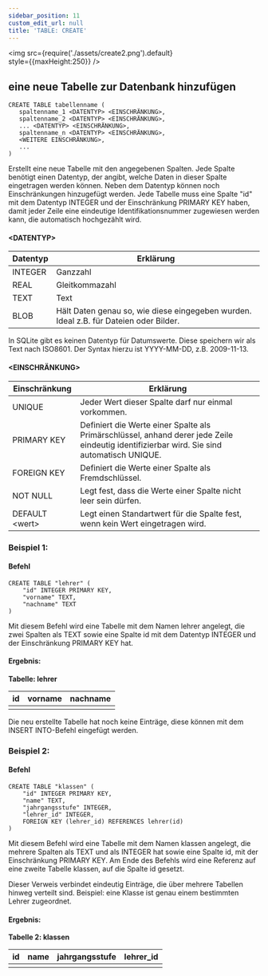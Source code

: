```yaml
---
sidebar_position: 11
custom_edit_url: null
title: 'TABLE: CREATE'
---
```


<img
  src={require('./assets/create2.png').default}  
  style={{maxHeight:250}}
/>

## eine neue Tabelle zur Datenbank hinzufügen

```
CREATE TABLE tabellenname (
   spaltenname_1 <DATENTYP> <EINSCHRÄNKUNG>, 
   spaltenname_2 <DATENTYP> <EINSCHRÄNKUNG>, 
   ... <DATENTYP> <EINSCHRÄNKUNG>, 
   spaltenname_n <DATENTYP> <EINSCHRÄNKUNG>,
   <WEITERE EINSCHRÄNKUNG>,
   ...
)
```
Erstellt eine neue Tabelle mit den angegebenen Spalten. Jede Spalte benötigt einen Datentyp, der angibt, welche Daten in dieser Spalte eingetragen werden können. Neben dem Datentyp können noch  Einschränkungen hinzugefügt werden. Jede Tabelle muss eine Spalte "id" mit dem Datentyp INTEGER und der Einschränkung PRIMARY KEY haben, damit jeder Zeile eine eindeutige Identifikationsnummer zugewiesen werden kann, die automatisch hochgezählt wird.

#### <DATENTYP\>

| Datentyp | Erklärung|
| -------- | -------- | 
| INTEGER  | Ganzzahl     |
| REAL     | Gleitkommazahl     | 
| TEXT     | Text     | 
| BLOB     | Hält Daten genau so, wie diese eingegeben wurden. Ideal z.B. für Dateien oder Bilder.     |

In SQLite gibt es keinen Datentyp für Datumswerte. Diese speichern wir als Text nach ISO8601. Der Syntax hierzu ist YYYY-MM-DD, z.B. 2009-11-13.

#### <EINSCHRÄNKUNG\>

| Einschränkung | Erklärung|
| -------- | -------- | 
| UNIQUE  | Jeder Wert dieser Spalte darf nur einmal vorkommen.     |
| PRIMARY KEY     | Definiert die Werte einer Spalte als Primärschlüssel, anhand derer jede Zeile eindeutig identifizierbar wird. Sie sind automatisch UNIQUE.     | 
| FOREIGN KEY     | Definiert die Werte einer Spalte als Fremdschlüssel.     | 
| NOT NULL     | Legt fest, dass die Werte einer Spalte nicht leer sein dürfen.     |
| DEFAULT <wert\>| Legt einen Standartwert für die Spalte fest, wenn kein Wert eingetragen wird. |



### Beispiel 1:

#### Befehl


```
CREATE TABLE "lehrer" (
    "id" INTEGER PRIMARY KEY, 
    "vorname" TEXT, 
    "nachname" TEXT
)
```
Mit diesem Befehl wird eine Tabelle mit dem Namen lehrer angelegt, die zwei Spalten als TEXT sowie eine Spalte id mit dem Datentyp INTEGER und der Einschränkung PRIMARY KEY hat.


#### Ergebnis:
**Tabelle: lehrer**

|id| vorname   | nachname | 
|--|--------   | -------- | 
| |       |     |

Die neu erstellte Tabelle hat noch keine Einträge, diese können mit dem INSERT INTO-Befehl eingefügt werden.

### Beispiel 2:

#### Befehl

```
CREATE TABLE "klassen" (
    "id" INTEGER PRIMARY KEY, 
    "name" TEXT, 
    "jahrgangsstufe" INTEGER, 
    "lehrer_id" INTEGER,
    FOREIGN KEY (lehrer_id) REFERENCES lehrer(id)
)
```
Mit diesem Befehl wird eine Tabelle mit dem Namen klassen angelegt, die mehrere Spalten als TEXT und als INTEGER hat sowie eine Spalte id, mit der Einschränkung PRIMARY KEY. Am Ende des Befehls wird eine Referenz auf eine zweite Tabelle klassen, auf die Spalte id gesetzt.

Dieser Verweis verbindet eindeutig Einträge, die über mehrere Tabellen hinweg verteilt sind. Beispiel: eine Klasse ist genau einem bestimmten Lehrer zugeordnet.


#### Ergebnis:

**Tabelle 2: klassen**

|id| name   | jahrgangsstufe | lehrer_id |
|--|--------   | :-: | :-: |
| |      |     | |
